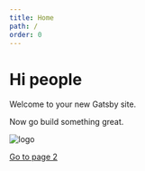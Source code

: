 ```yaml
---
title: Home
path: /
order: 0
---
```



# Hi people

Welcome to your new Gatsby site.

Now go build something great.

![logo](../images/popper-logo.png)

[Go to page 2](/page-2/)
